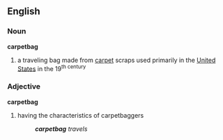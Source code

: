 == English ==
=== Noun ===
'''carpetbag'''
# a traveling bag made from [[carpet]] scraps used primarily in the [[United States]] in the 19<sup>th</sub> century

=== Adjective ===
'''carpetbag'''
# having the characteristics of carpetbaggers
#: '' '''carpetbag''' travels''